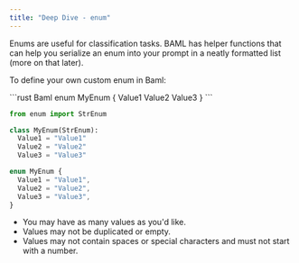 ```yaml
---
title: "Deep Dive - enum"
---
```


Enums are useful for classification tasks. BAML has helper functions that can help you serialize an enum into your prompt in a neatly formatted list (more on that later).

To define your own custom enum in Baml:

<CodeGroup>
```rust Baml
enum MyEnum {
  Value1
  Value2
  Value3
}
```

```python Python Equivalent
from enum import StrEnum

class MyEnum(StrEnum):
  Value1 = "Value1"
  Value2 = "Value2"
  Value3 = "Value3"
```

```Typescript Typescript Equivalent
enum MyEnum {
  Value1 = "Value1",
  Value2 = "Value2",
  Value3 = "Value3",
}
```

</CodeGroup>

- You may have as many values as you'd like.
- Values may not be duplicated or empty.
- Values may not contain spaces or special characters and must not start with a number.
